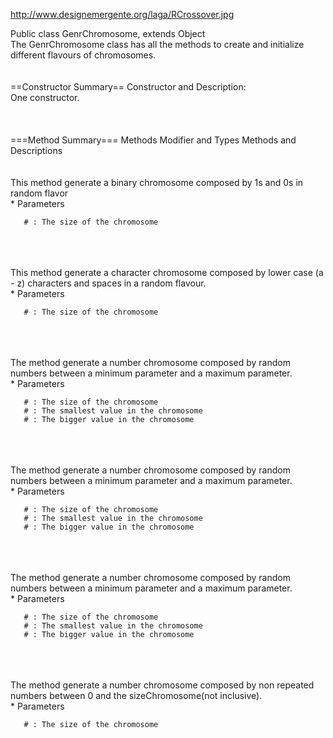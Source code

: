 http://www.designemergente.org/laga/RCrossover.jpg

Public class GenrChromosome, extends Object <br>
The GenrChromosome class has all the methods to create and initialize different flavours of chromosomes.
<br>
<br>
<br>
==Constructor Summary== 
Constructor and Description:<br>
One constructor.<br>
{{{GenrChromosome(PApplet theParent)}}}
<br>
<br>
<br>
===Method Summary===
Methods Modifier and Types
Methods and Descriptions
<br>
<br>
{{{int[] BinaryChromosome(int sizeChromosome)}}}<br>
This method generate a binary chromosome composed by 1s and 0s in random flavor
<br>
 * Parameters
    # {{{sizeChromosome}}}: The size of the chromosome
<br>
<br>
{{{char[] CharChromosome(int sizeChromosome)}}}<br>
This method generate a character chromosome composed by lower case (a - z) characters and spaces in a random flavour.
<br>
 * Parameters
    # {{{sizeChromosome}}}: The size of the chromosome
<br>
<br>
{{{double[] NumberChromosome(int sizeChromosome, double minParam, double maxParam)}}}<br>
The method generate a number chromosome composed by random numbers between a minimum parameter and a maximum parameter.
<br>
 * Parameters
    # {{{sizeChromosome}}}: The size of the chromosome
    # {{{minParam      }}}: The smallest value in the chromosome
    # {{{maxParam      }}}: The bigger value in the chromosome
<br>
<br>
{{{float[] NumberChromosome(int sizeChromosome, float minParam, float maxParam)}}}<br>
The method generate a number chromosome composed by random numbers between a minimum parameter and a maximum parameter.
<br>
 * Parameters
    # {{{sizeChromosome}}}: The size of the chromosome
    # {{{minParam      }}}: The smallest value in the chromosome
    # {{{maxParam      }}}: The bigger value in the chromosome
<br>
<br>
{{{int[] NumberChromosome(int sizeChromosome, int minParam, int maxParam)}}}<br>
The method generate a number chromosome composed by random numbers between a minimum parameter and a maximum parameter.
<br>
 * Parameters
    # {{{sizeChromosome}}}: The size of the chromosome
    # {{{minParam      }}}: The smallest value in the chromosome
    # {{{maxParam      }}}: The bigger value in the chromosome
<br>
<br>
{{{int[] NumberChromosomeSwap(int sizeChromosome)}}}<br>
The method generate a number chromosome composed by non repeated numbers between 0 and the sizeChromosome(not inclusive).
<br>
 * Parameters
    # {{{sizeChromosome}}}: The size of the chromosome
<br>
<br>